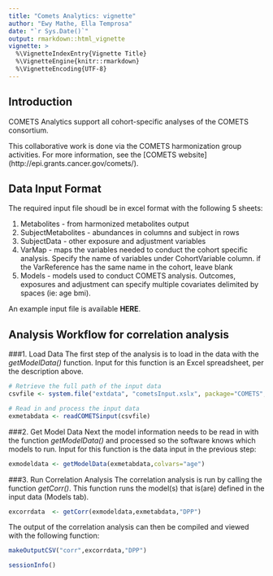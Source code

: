 ```yaml
---
title: "Comets Analytics: vignette"
author: "Ewy Mathe, Ella Temprosa"
date: "`r Sys.Date()`"
output: rmarkdown::html_vignette
vignette: >
  %\VignetteIndexEntry{Vignette Title}
  %\VignetteEngine{knitr::rmarkdown}
  %\VignetteEncoding{UTF-8}
---
```


## Introduction

COMETS Analytics support all cohort-specific analyses of the COMETS consortium.

This collaborative work is done via the COMETS harmonization group activities. For more information, see the [COMETS website] (http://epi.grants.cancer.gov/comets/).


## Data Input Format
The required input file shoudl be in excel format with the following 5 sheets: 

  1. Metabolites - from harmonized metabolites output
  2. SubjectMetabolites - abundances in columns and subject in rows
  3. SubjectData - other exposure and adjustment variables
  4. VarMap - maps the variables needed to conduct the cohort specific analysis. Specify the name of variables under CohortVariable column. if the VarReference has the same name in the cohort, leave blank
  5. Models - models used to conduct COMETS analysis. Outcomes, exposures and adjustment can specify multiple covariates delimited by spaces (ie: age bmi).

An example input file is available **HERE**.

## Analysis Workflow for correlation analysis

###1. Load Data
The first step of the analysis is to load in the data with the *getModelData()* function.  Input for this function is an Excel spreadsheet, per the description above.  

```r
# Retrieve the full path of the input data
csvfile <- system.file("extdata", "cometsInput.xslx", package="COMETS", mustWork=TRUE)

# Read in and process the input data
exmetabdata <- readCOMETSinput(csvfile)
```

###2. Get Model Data
Next the model information needs to be read in with the function *getModelData()* and processed so the software knows which models to run.  Input for this function is the data input in the previous step:

```r
exmodeldata <- getModelData(exmetabdata,colvars="age")
```

###3. Run Correlation Analysis
The correlation analysis is run by calling the function *getCorr()*.  This function runs the model(s) that is(are) defined in the input data (Models tab).  

```r
excorrdata  <- getCorr(exmodeldata,exmetabdata,"DPP")
```

The output of the correlation analysis can then be compiled and viewed with the following function:

```r
makeOutputCSV("corr",excorrdata,"DPP")
```


```r
sessionInfo()
```
